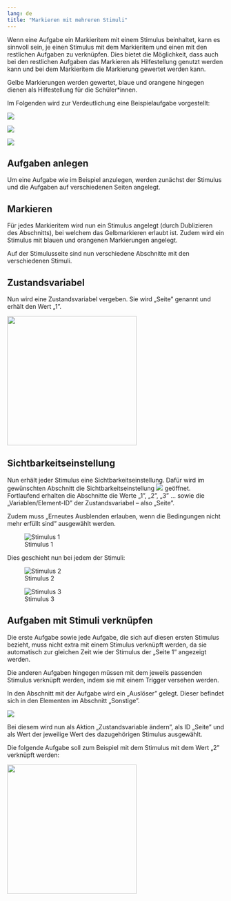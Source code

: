 ```yaml
---
lang: de
title: "Markieren mit mehreren Stimuli"
---
```


Wenn eine Aufgabe ein Markieritem mit einem Stimulus beinhaltet, kann es sinnvoll sein, je einen Stimulus mit dem Markieritem und einen mit den restlichen Aufgaben zu verknüpfen. Dies bietet die Möglichkeit, dass auch bei den restlichen Aufgaben das Markieren als Hilfestellung genutzt werden kann und bei dem Markieritem die Markierung gewertet werden kann.

Gelbe Markierungen werden gewertet, blaue und orangene hingegen dienen als Hilfestellung für die Schüler*innen.

Im Folgenden wird zur Verdeutlichung eine Beispielaufgabe vorgestellt:

![](Grafiken/Markieren_Aufgabe_eins.png)

![](Grafiken/Markieren_Aufgabe_zwei.png)

![](Grafiken/Markieren_Aufgabe_drei.png)

## Aufgaben anlegen

Um eine Aufgabe wie im Beispiel anzulegen, werden zunächst der Stimulus und die Aufgaben auf verschiedenen Seiten angelegt.

## Markieren

Für jedes Markieritem wird nun ein Stimulus angelegt (durch Dublizieren des Abschnitts), bei welchem das Gelbmarkieren erlaubt ist. Zudem wird ein Stimulus mit blauen und orangenen Markierungen angelegt. 

Auf der Stimulusseite sind nun verschiedene Abschnitte mit den verschiedenen Stimuli.

## Zustandsvariabel

Nun wird eine Zustandsvariabel vergeben. Sie wird „Seite” genannt und erhält den Wert „1”.

![](Grafiken/Markieren_Zustandsvariabel.png){width=300}

## Sichtbarkeitseinstellung

Nun erhält jeder Stimulus eine Sichtbarkeitseinstellung. Dafür wird im gewünschten Abschnitt die Sichtbarkeitseinstellung ![](Grafiken/Sichtbarkeit_Button_Grafik.png) geöffnet. Fortlaufend erhalten die Abschnitte die Werte „1”, „2”, „3” ... sowie die „Variablen/Element-ID” der Zustandsvariabel – also „Seite”.

Zudem muss „Erneutes Ausblenden erlauben, wenn die Bedingungen nicht mehr erfüllt sind” ausgewählt werden.

![Stimulus 1](Grafiken/Markieren_Sichtbarkeitseinstellung.png)

Dies geschieht nun bei jedem der Stimuli:

::: {layout-ncol=2 layout-valign="bottom"}

![Stimulus 2](Grafiken/Markieren_Sichtbarkeitseinstellung_zwei.png)

![Stimulus 3](Grafiken/Markieren_Sichtbarkeitseinstellung_drei.png)

:::

## Aufgaben mit Stimuli verknüpfen

Die erste Aufgabe sowie jede Aufgabe, die sich auf diesen ersten Stimulus bezieht, muss nicht extra mit einem Stimulus verknüpft werden, da sie automatisch zur gleichen Zeit wie der Stimulus der „Seite 1” angezeigt werden.

Die anderen Aufgaben hingegen müssen mit dem jeweils passenden Stimulus verknüpft werden, indem sie mit einem Trigger versehen werden.

In den Abschnitt mit der Aufgabe wird ein „Auslöser” gelegt. Dieser befindet sich in den Elementen im Abschnitt „Sonstige”.

![](Grafiken/Hervorhebung_Ausloser.png)

Bei diesem wird nun als Aktion „Zustandsvariable ändern”, als ID „Seite” und als Wert der jeweilige Wert des dazugehörigen Stimulus ausgewählt.

Die folgende Aufgabe soll zum Beispiel mit dem Stimulus mit dem Wert „2” verknüpft werden: 

![](Grafiken/Markieren_Trigger.png){width=300}